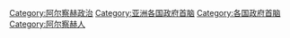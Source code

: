 [[Category:阿尔察赫政治|Category:阿尔察赫政治]]
[[Category:亚洲各国政府首脑|Category:亚洲各国政府首脑]]
[[Category:各国政府首脑|Category:各国政府首脑]]
[[Category:阿尔察赫人|Category:阿尔察赫人]]
